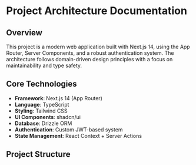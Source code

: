 # Project Architecture Documentation

## Overview

This project is a modern web application built with Next.js 14, using the App Router, Server Components, and a robust authentication system. The architecture follows domain-driven design principles with a focus on maintainability and type safety.

## Core Technologies

- **Framework**: Next.js 14 (App Router)
- **Language**: TypeScript
- **Styling**: Tailwind CSS
- **UI Components**: shadcn/ui
- **Database**: Drizzle ORM
- **Authentication**: Custom JWT-based system
- **State Management**: React Context + Server Actions

## Project Structure
